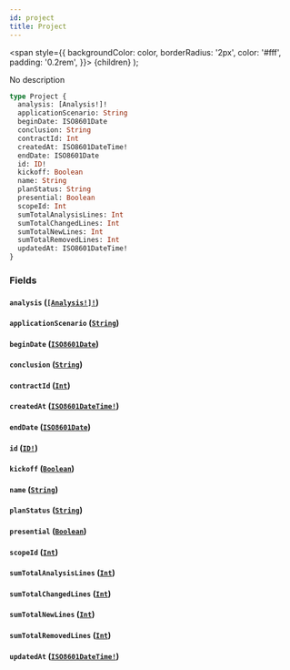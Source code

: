 ```yaml
---
id: project
title: Project
---
```


<span
style={{
      backgroundColor: color,
      borderRadius: '2px',
      color: '#fff',
      padding: '0.2rem',
    }}>
{children}
</span>
);

No description

```graphql
type Project {
  analysis: [Analysis!]!
  applicationScenario: String
  beginDate: ISO8601Date
  conclusion: String
  contractId: Int
  createdAt: ISO8601DateTime!
  endDate: ISO8601Date
  id: ID!
  kickoff: Boolean
  name: String
  planStatus: String
  presential: Boolean
  scopeId: Int
  sumTotalAnalysisLines: Int
  sumTotalChangedLines: Int
  sumTotalNewLines: Int
  sumTotalRemovedLines: Int
  updatedAt: ISO8601DateTime!
}
```

### Fields

#### `analysis` ([`[Analysis!]!`](/api/objects/analysis))

#### `applicationScenario` ([`String`](/api/scalars/string))

#### `beginDate` ([`ISO8601Date`](/api/scalars/iso-8601-date))

#### `conclusion` ([`String`](/api/scalars/string))

#### `contractId` ([`Int`](/api/scalars/int))

#### `createdAt` ([`ISO8601DateTime!`](/api/scalars/iso-8601-date-time))

#### `endDate` ([`ISO8601Date`](/api/scalars/iso-8601-date))

#### `id` ([`ID!`](/api/scalars/id))

#### `kickoff` ([`Boolean`](/api/scalars/boolean))

#### `name` ([`String`](/api/scalars/string))

#### `planStatus` ([`String`](/api/scalars/string))

#### `presential` ([`Boolean`](/api/scalars/boolean))

#### `scopeId` ([`Int`](/api/scalars/int))

#### `sumTotalAnalysisLines` ([`Int`](/api/scalars/int))

#### `sumTotalChangedLines` ([`Int`](/api/scalars/int))

#### `sumTotalNewLines` ([`Int`](/api/scalars/int))

#### `sumTotalRemovedLines` ([`Int`](/api/scalars/int))

#### `updatedAt` ([`ISO8601DateTime!`](/api/scalars/iso-8601-date-time))
